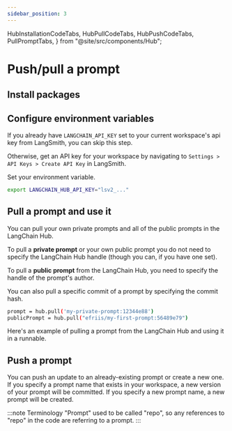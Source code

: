 ```yaml
---
sidebar_position: 3
---
```


  HubInstallationCodeTabs,
  HubPullCodeTabs,
  HubPushCodeTabs,
  PullPromptTabs,
} from "@site/src/components/Hub";

# Push/pull a prompt

## Install packages

<HubInstallationCodeTabs />

## Configure environment variables

If you already have `LANGCHAIN_API_KEY` set to your current workspace's api key from LangSmith, you can skip this step.

Otherwise, get an API key for your workspace by navigating to `Settings > API Keys > Create API Key` in LangSmith.

Set your environment variable.

```bash
export LANGCHAIN_HUB_API_KEY="lsv2_..."
```

## Pull a prompt and use it

You can pull your own private prompts and all of the public prompts in the LangChain Hub.

To pull a **private prompt** or your own public prompt you do not need to specify the LangChain Hub handle (though you can, if you have one set).

To pull a **public prompt** from the LangChain Hub, you need to specify the handle of the prompt's author.

<PullPromptTabs />

You can also pull a specific commit of a prompt by specifying the commit hash.

```bash
prompt = hub.pull('my-private-prompt:12344e88')
publicPrompt = hub.pull("efriis/my-first-prompt:56489e79")
```

Here's an example of pulling a prompt from the LangChain Hub and using it in a runnable.

<HubPullCodeTabs />

## Push a prompt

You can push an update to an already-existing prompt or create a new one. If you specify a prompt name that exists in your workspace, a new version of your prompt will be committed.
If you specify a new prompt name, a new prompt will be created.

<HubPushCodeTabs />

:::note Terminology
"Prompt" used to be called "repo", so any references to "repo" in the code are referring to a prompt.
:::
